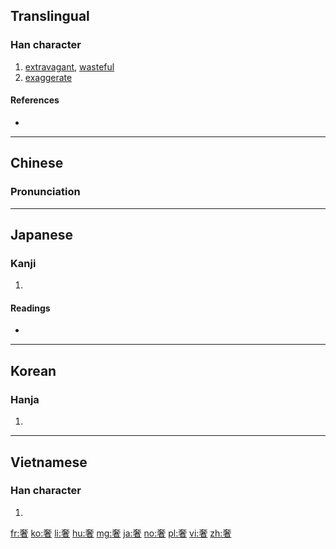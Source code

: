 ==Translingual==

===Han character===
{{Han char|rn=37|rad=大|as=09|sn=12|four=40604|canj=KJKA|ids=⿱大者}}

# [[extravagant]], [[wasteful]]
# [[exaggerate]]

====References====
* {{Han ref|kx=0253.090|dkj=05964|dj=0514.340|hdz=10542.060|uh=5962|ud=22882|bh=B0F8|bd=45304}}

----

==Chinese==
{{zh-forms}}

===Pronunciation===
{{zh-pron
|m=shē
|c=ce1,se1
|mc=y
|oc=y
|ma=
|cat=a,v
}}

----

==Japanese==

===Kanji===
{{ja-kanji|grade=|rs=大09}}

# {{defn|lang=ja|sort=大09}}

====Readings====
* {{ja-readings|on=[[しゃ]] (sha)|kun=[[おごる]] (ogoru)}}

----

==Korean==

===Hanja===
{{ko-hanja|hangeul=사|rv=sa|mr=sa}}

# {{defn|lang=ko|sort=大09}}

----

==Vietnamese==

===Han character===
{{vi-hantu|[[xa]]|rs=大09}}

# {{defn|lang=vi|sort=大09}}

[[fr:奢]]
[[ko:奢]]
[[li:奢]]
[[hu:奢]]
[[mg:奢]]
[[ja:奢]]
[[no:奢]]
[[pl:奢]]
[[vi:奢]]
[[zh:奢]]